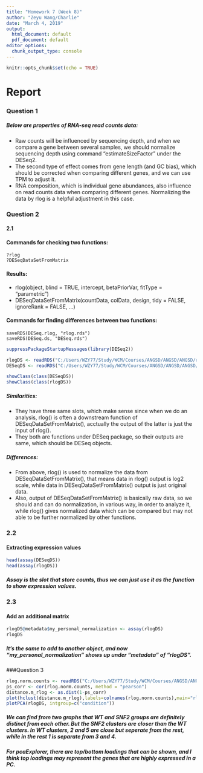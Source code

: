 ---
title: "Homework 7 (Week 8)"
author: "Zeyu Wang/Charlie"
date: "March 4, 2019"
output:
  html_document: default
  pdf_document: default
editor_options:
  chunk_output_type: console
---

```{r setup, include=FALSE}
knitr::opts_chunk$set(echo = TRUE)

```

# Report

### Question 1 

##### Below are properties of RNA-seq read counts data:
* Raw counts will be influenced by sequencing depth, and when we compare a gene between several samples, we should normalize sequencing depth using command "estimateSizeFactor" under the DESeq2.
* The second type of effect comes from gene length (and GC bias), which should be corrected when comparing different genes, and we can use TPM to adjust it.
* RNA composition, which is individual gene abundances, also influence on read counts data when comparing different genes. Normalizing the data by rlog is a helpful adjustment in this case.


### Question 2

#### 2.1
#### Commands for checking two functions:
```{ }
?rlog
?DESeqDataSetFromMatrix
```

#### Results:
* rlog(object, blind = TRUE, intercept, betaPriorVar, fitType = "parametric")
* DESeqDataSetFromMatrix(countData, colData, design, tidy = FALSE, ignoreRank = FALSE, ...)

#### Commands for finding differences between two functions:
```{ }
saveRDS(DESeq.rlog, "rlog.rds")
saveRDS(DESeq.ds, "DESeq.rds")
```
```{r}
suppressPackageStartupMessages(library(DESeq2))

rlogDS <- readRDS("C:/Users/WZY77/Study/WCM/Courses/ANGSD/ANGSD/ANGSD/rlog.rds")
DESeqDS <- readRDS("C:/Users/WZY77/Study/WCM/Courses/ANGSD/ANGSD/ANGSD/DESeq.rds")

showClass(class(DESeqDS))
showClass(class(rlogDS))

```

##### Similarities:
* They have three same slots, which make sense since when we do an analysis, rlog() is often a downstream function of DESeqDataSetFromMatrix(), acctually the output of the latter is just the input of rlog().
* They both are functions under DESeq package, so their outputs are same, which should be DESeq objects. 

##### Differences:
* From above, rlog() is used to normalize the data from DESeqDataSetFromMatrix(), that means data in rlog() output is log2 scale, while data in DESeqDataSetFromMatrix() output is just original data.
* Also, output of DESeqDataSetFromMatrix() is basically raw data, so we should and can do normalization, in various way, in order to analyze it, while rlog() gives normalized data which can be compared but may not able to be further normalized by other functions.


### 2.2
#### Extracting expression values
```{r}
head(assay(DESeqDS))
head(assay(rlogDS))
```

##### Assay is the slot that store counts, thus we can just use it as the function to show expression values.

### 2.3
#### Add an additional matrix
```{r}
rlogDS@metadata$my_personal_normalization <- assay(rlogDS)
rlogDS
```

##### It's the same to add to another object, and now "my_personal_normalization" shows up under "metadata" of "rlogDS".


###Question 3

```{r, fig.align = 'center' }
rlog.norm.counts <- readRDS("C:/Users/WZY77/Study/WCM/Courses/ANGSD/ANGSD/ANGSD/rlog.norm.rds")
ps_corr <- cor(rlog.norm.counts, method = "pearson")
distance.m_rlog <- as.dist(1-ps_corr)
plot(hclust(distance.m_rlog),labels=colnames(rlog.norm.counts),main="rlog transformed read counts")
plotPCA(rlogDS, intgroup=c("condition"))
```

##### We can find from two graphs that WT and SNF2 groups are definitely distinct from each other. But the SNF2 clusters are closer than the WT clusters. In WT clusters, 2 and 5 are close but seperate from the rest, while in the rest 1 is separate from 3 and 4.
##### For pcaExplorer, there are top/bottom loadings that can be shown, and I think top loadings may represent the genes that are highly expressed in a PC.